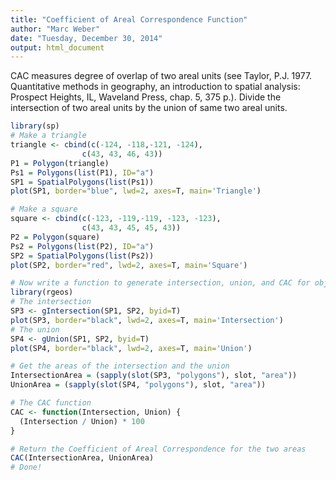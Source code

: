 ```yaml
---
title: "Coefficient of Areal Correspondence Function"
author: "Marc Weber"
date: "Tuesday, December 30, 2014"
output: html_document
---
```


CAC measures degree of overlap of two areal units (see Taylor, P.J. 1977. Quantitative methods in geography, an introduction to spatial analysis: Prospect Heights, IL, Waveland Press, chap. 5, 375 p.).  Divide the intersection of two areal units by the union of same two areal units.
```r
library(sp)
# Make a triangle
triangle <- cbind(c(-124, -118,-121, -124),
                c(43, 43, 46, 43))
P1 = Polygon(triangle)
Ps1 = Polygons(list(P1), ID="a")
SP1 = SpatialPolygons(list(Ps1))
plot(SP1, border="blue", lwd=2, axes=T, main='Triangle')

# Make a square
square <- cbind(c(-123, -119,-119, -123, -123),
                c(43, 43, 45, 45, 43))
P2 = Polygon(square)
Ps2 = Polygons(list(P2), ID="a")
SP2 = SpatialPolygons(list(Ps2))
plot(SP2, border="red", lwd=2, axes=T, main='Square')

# Now write a function to generate intersection, union, and CAC for objects
library(rgeos)
# The intersection
SP3 <- gIntersection(SP1, SP2, byid=T)
plot(SP3, border="black", lwd=2, axes=T, main='Intersection')
# The union
SP4 <- gUnion(SP1, SP2, byid=T)
plot(SP4, border="black", lwd=2, axes=T, main='Union')

# Get the areas of the intersection and the union
IntersectionArea = (sapply(slot(SP3, "polygons"), slot, "area"))
UnionArea = (sapply(slot(SP4, "polygons"), slot, "area"))

# The CAC function
CAC <- function(Intersection, Union) {  
  (Intersection / Union) * 100
}

# Return the Coefficient of Areal Correspondence for the two areas
CAC(IntersectionArea, UnionArea)
# Done!
```



